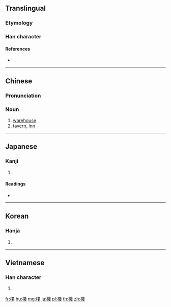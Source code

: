 {{also|栈}}
==Translingual==
{{Han simplified forms|棧|桟|栈}}

===Etymology===
{{Han compound|木|戔|c1=s|c2=p|t1=wood|ls=psc}}

===Han character===
{{Han char|rn=75|rad=木|as=08|sn=12|four=43953|canj=DII|ids=⿰木戔}}

====References====
* {{Han ref|kx=0533.240|dkj=14963|dj=0921.210|hdz=21229.080|uh=68E7|ud=26855|bh=B4CC|bd=46284}}

----

==Chinese==
{{zh-forms|s=栈}}

===Pronunciation===
{{zh-pron
|m=zhàn
|c=zaan6,zaan2
|mc=y
|oc=y
|ma=
|cat=n
}}

===Noun===
{{zh-noun}}

# [[warehouse]]
# [[tavern]], [[inn]]

----

==Japanese==

===Kanji===
{{ja-kanji|grade=|rs=木08}}

# {{defn|lang=ja|sort=木08}}

====Readings====
* {{ja-readings|on=[[さん]] (san), [[せん]] (sen)|kun=[[かけはし]] (kakehashi), [[たな]] (tana)}}

----

==Korean==

===Hanja===
{{ko-hanja|hangeul=[[잔]], [[전]]|eumhun=|rv=jan, jeon|mr=chan, chŏn|y=can, cen}}

# {{defn|lang=ko|sort=木08}}

----

==Vietnamese==

===Han character===
{{vi-hantu|[[sàn]], [[sến]], [[sán]], [[sạn]], [[xiễn]], [[trăn]], [[chăn]]|rs=木08}}

# {{defn|lang=vi|sort=木08}}

[[fr:棧]]
[[hu:棧]]
[[mg:棧]]
[[ja:棧]]
[[pl:棧]]
[[th:棧]]
[[zh:棧]]